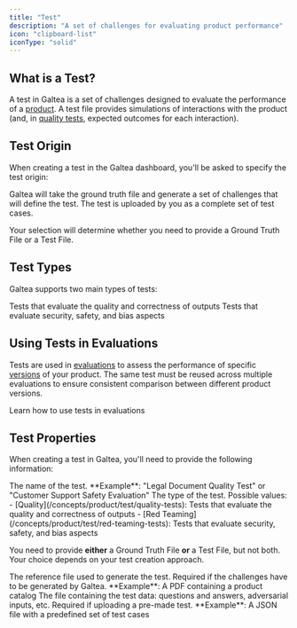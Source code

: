 ```yaml
---
title: "Test"
description: "A set of challenges for evaluating product performance"
icon: "clipboard-list"
iconType: "solid"
---
```


## What is a Test?

A test in Galtea is a set of challenges designed to evaluate the performance of a [product](/concepts/product). A test file provides simulations of interactions with the product (and, in [quality tests](/concepts/product/test/quality-tests), expected outcomes for each interaction).

## Test Origin

When creating a test in the Galtea dashboard, you'll be asked to specify the test origin:

<CardGroup cols={2}>
  <Card title="Generated" icon="wand-magic-sparkles">
    Galtea will take the ground truth file and generate a set of challenges that will define the test.
  </Card>
  <Card title="Uploaded" icon="file-arrow-up">
    The test is uploaded by you as a complete set of test cases.
  </Card>
</CardGroup>

Your selection will determine whether you need to provide a Ground Truth File or a Test File.

## Test Types

Galtea supports two main types of tests:

<CardGroup cols={2}>
  <Card title="Quality Tests" icon="star" href="/concepts/product/test/quality-tests">
    Tests that evaluate the quality and correctness of outputs
  </Card>
  <Card title="Red Teaming Tests" icon="shield-halved" href="/concepts/product/test/red-teaming-tests">
    Tests that evaluate security, safety, and bias aspects
  </Card>
</CardGroup>

## Using Tests in Evaluations

Tests are used in [evaluations](/concepts/product/evaluation) to assess the performance of specific [versions](/concepts/product/version) of your product. The same test must be reused across multiple evaluations to ensure consistent comparison between different product versions.

<Card title="Create an Evaluation" icon="badge-check" iconType="solid" href="/concepts/product/evaluation">
  Learn how to use tests in evaluations
</Card>

## Test Properties

When creating a test in Galtea, you'll need to provide the following information:

<ResponseField name="Test Name" type="Text" required>
  The name of the test. **Example**: "Legal Document Quality Test" or "Customer Support Safety Evaluation"
</ResponseField>

<ResponseField name="Type" type="Enum" required>
  The type of the test. 
  Possible values:
  - [Quality](/concepts/product/test/quality-tests): Tests that evaluate the quality and correctness of outputs
  - [Red Teaming](/concepts/product/test/red-teaming-tests): Tests that evaluate security, safety, and bias aspects
</ResponseField>

<Note>You need to provide **either** a Ground Truth File **or** a Test File, but not both. Your choice depends on your test creation approach.</Note>

<ResponseField name="Ground Truth File" type="File" required="conditional">
  The reference file used to generate the test. Required if the challenges have to be generated by Galtea. **Example**: A PDF containing a product catalog
</ResponseField>

<ResponseField name="Test File" type="File" required="conditional">
  The file containing the test data: questions and answers, adversarial inputs, etc. Required if uploading a pre-made test. **Example**: A JSON file with a predefined set of test cases
</ResponseField>
